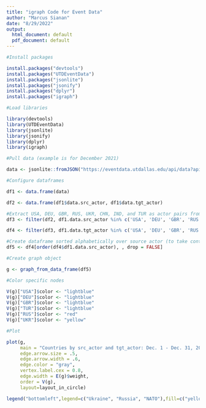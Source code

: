 ```yaml
---
title: "igraph Code for Event Data"
author: "Marcus Sianan"
date: "8/29/2022"
output:
  html_document: default
  pdf_document: default
---
```


```r
#Install packages

install.packages("devtools")
install.packages("UTDEventData")
install.packages("jsonlite")
install.packages("jsonify")
install.packages("dplyr")
install.packages("igraph")
```

```r
#Load libraries

library(devtools)
library(UTDEventData)
library(jsonlite)
library(jsonify)
library(dplyr)
library(igraph)
```

```r
#Pull data (example is for December 2021)

data <- jsonlite::fromJSON("https://eventdata.utdallas.edu/api/data?api_key=DuKE0xxIVofZfbzWjmfgGwQc3UM8JR63&query={%22$and%22:[{%22country_code%22:{%22$in%22:[%22USA%22,%22DEU%22,%22GBR%22,%22RUS%22,%22UKR%22,%22CHN%22,%22IND%22,%22TUR%22,%22BLR%22]}},{%22date8%22:{%22$gte%22:%2220211201%22,%22$lte%22:%2220211231%22}}]}&datasource=phoenix_v3")
```

```r
#Configure dataframes

df1 <- data.frame(data) 

df2 <- data.frame(df1$data.src_actor, df1$data.tgt_actor)

#Extract USA, DEU, GBR, RUS, UKR, CHN, IND, and TUR as actor pairs from "src_actor" and "tgt_actor" categories 
df3 <- filter(df2, df1.data.src_actor %in% c('USA', 'DEU', 'GBR', 'RUS', 'UKR', 'CHN', 'IND', 'TUR'))

df4 <- filter(df3, df1.data.tgt_actor %in% c('USA', 'DEU', 'GBR', 'RUS', 'UKR', 'CHN', 'IND', 'TUR'))

#Create dataframe sorted alphabetically over source actor (to take control back from igraph's node positioning)
df5 <- df4[order(df4$df1.data.src_actor), , drop = FALSE]
```

```r
#Create graph object

g <- graph_from_data_frame(df5)
```

```r
#Color specific nodes

V(g)["USA"]$color <- "lightblue"
V(g)["DEU"]$color <- "lightblue"
V(g)["GBR"]$color <- "lightblue"
V(g)["TUR"]$color <- "lightblue"
V(g)["RUS"]$color <- "red"
V(g)["UKR"]$color <- "yellow"
```

```r
#Plot

plot(g,
     main = "Countries by src_actor and tgt_actor: Dec. 1 - Dec. 31, 2021",
     edge.arrow.size = .5,
     edge.arrow.width = .6, 
     edge.color = "gray", 
     vertex.label.cex = 0.8,
     edge.width = E(g)$weight,
     order = V(g),
     layout=layout_in_circle)

legend("bottomleft",legend=c("Ukraine", "Russia", "NATO"),fill=c("yellow","red","lightblue"))
```
